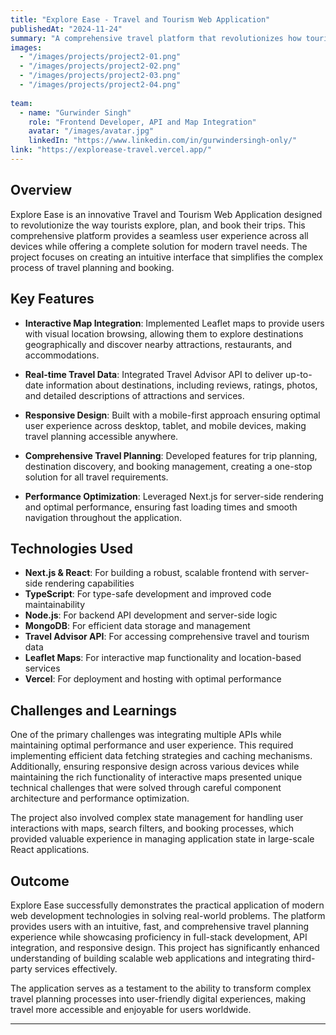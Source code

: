 ```yaml
---
title: "Explore Ease - Travel and Tourism Web Application"
publishedAt: "2024-11-24"
summary: "A comprehensive travel platform that revolutionizes how tourists explore, plan, and book their trips with seamless user experience and real-time data integration."
images:
  - "/images/projects/project2-01.png"
  - "/images/projects/project2-02.png"
  - "/images/projects/project2-03.png"
  - "/images/projects/project2-04.png"
 
team:
  - name: "Gurwinder Singh"
    role: "Frontend Developer, API and Map Integration"
    avatar: "/images/avatar.jpg"
    linkedIn: "https://www.linkedin.com/in/gurwindersingh-only/"
link: "https://explorease-travel.vercel.app/"
---
```


## Overview

Explore Ease is an innovative Travel and Tourism Web Application designed to revolutionize the way tourists explore, plan, and book their trips. This comprehensive platform provides a seamless user experience across all devices while offering a complete solution for modern travel needs. The project focuses on creating an intuitive interface that simplifies the complex process of travel planning and booking.

## Key Features

- **Interactive Map Integration**: Implemented Leaflet maps to provide users with visual location browsing, allowing them to explore destinations geographically and discover nearby attractions, restaurants, and accommodations.

- **Real-time Travel Data**: Integrated Travel Advisor API to deliver up-to-date information about destinations, including reviews, ratings, photos, and detailed descriptions of attractions and services.

- **Responsive Design**: Built with a mobile-first approach ensuring optimal user experience across desktop, tablet, and mobile devices, making travel planning accessible anywhere.

- **Comprehensive Travel Planning**: Developed features for trip planning, destination discovery, and booking management, creating a one-stop solution for all travel requirements.

- **Performance Optimization**: Leveraged Next.js for server-side rendering and optimal performance, ensuring fast loading times and smooth navigation throughout the application.

## Technologies Used

- **Next.js & React**: For building a robust, scalable frontend with server-side rendering capabilities
- **TypeScript**: For type-safe development and improved code maintainability
- **Node.js**: For backend API development and server-side logic
- **MongoDB**: For efficient data storage and management
- **Travel Advisor API**: For accessing comprehensive travel and tourism data
- **Leaflet Maps**: For interactive map functionality and location-based services
- **Vercel**: For deployment and hosting with optimal performance

## Challenges and Learnings

One of the primary challenges was integrating multiple APIs while maintaining optimal performance and user experience. This required implementing efficient data fetching strategies and caching mechanisms. Additionally, ensuring responsive design across various devices while maintaining the rich functionality of interactive maps presented unique technical challenges that were solved through careful component architecture and performance optimization.

The project also involved complex state management for handling user interactions with maps, search filters, and booking processes, which provided valuable experience in managing application state in large-scale React applications.

## Outcome

Explore Ease successfully demonstrates the practical application of modern web development technologies in solving real-world problems. The platform provides users with an intuitive, fast, and comprehensive travel planning experience while showcasing proficiency in full-stack development, API integration, and responsive design. This project has significantly enhanced understanding of building scalable web applications and integrating third-party services effectively.

The application serves as a testament to the ability to transform complex travel planning processes into user-friendly digital experiences, making travel more accessible and enjoyable for users worldwide.

---